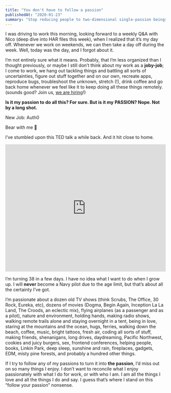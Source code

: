 ```yaml
---
title: "You don't have to follow a passion"
publishedAt: "2020-01-23"
summary: "Stop reducing people to two-dimensional single-passion beings"
---
```


I was driving to work this morning, looking forward to a weekly Q&A with Nico (deep dive into HAR files this week), when I realized that it’s my day off. Whenever we work on weekends, we can then take a day off during the week. Well, today was the day, and I forgot about it.

I’m not entirely sure what it means. Probably, that I’m less organized than I thought previously, or maybe I still don’t think about my work as a __joby-job__; I come to work, we hang out tackling things and battling all sorts of uncertainties, figure out stuff together and on our own, recreate apps, reproduce bugs, troubleshoot the unknown, stretch (!), drink coffee and go back home whenever we feel like it to keep doing all these things remotely. (sounds good? Join us, [we are hiring](https://jobs.lever.co/auth0?lever-via=KkPp8EXnYD)!)

__Is it my passion to do all this? For sure. But is it my__ __****PASSION****? Nope. Not by a long shot.__

New Job: Auth0

Bear with me 🐻

I’ve stumbled upon this TED talk a while back. And it hit close to home.

<iframe width="100%" height="400" src="https://www.youtube.com/embed/6MBaFL7sCb8" frameBorder="0" allow="accelerometer; autoplay; encrypted-media; gyroscope; picture-in-picture" allowFullScreen></iframe>

I’m turning 38 in a few days. I have no idea what I want to do when I grow up. I will __never__ become a Navy pilot due to the age limit, but that’s about all the certainty I’ve got.

I’m passionate about a dozen old TV shows (think Scrubs, The Office, 30 Rock, Eureka, etc), dozens of movies (Dogma, Begin Again, Inception La La Land, The Croods, an eclectic mix), flying airplanes (as a passenger and as a pilot), nature and environment, holding hands, making radio shows, walking remote trails alone and staying overnight in a tent, being in love, staring at the mountains and the ocean, hugs, ferries, walking down the beach, coffee, music, bright tattoos, fresh air, coding all sorts of stuff, making friends, shenanigans, long drives, daydreaming, Pacific Northwest, cookies and juicy burgers, sex, frontend conferences, helping people, books, Linkin Park, deep sleep, sunshine and rain, fireplaces, gadgets, EDM, misty pine forests, and probably a hundred other things.

If I try to follow any of my passions to turn it into ****the passion****, I’d miss out on so many things I enjoy. I don’t want to reconcile what I enjoy passionately with what I do for work, or with who I am. I am all the things I love and all the things I do and say. I guess that’s where I stand on this “follow your passion” nonsense.
